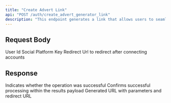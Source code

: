 ```yaml
---
title: "Create Advert Link"
api: "POST /auth/create_advert_generator_link"
description: "This endpoint generates a link that allows users to seamlessly connect their Facebook and Instagram accounts for the purpose of creating advertisements. By connecting these accounts, users can manage and launch campaigns across both platforms from a unified interface. This integration streamlines the process of advertisement creation and management, ensuring a smooth experience for users looking to run cross-platform ads."
---
```


## Request Body

<ParamField body="userId" type="string" required>
	User Id
</ParamField>
<ParamField body="platform" type="string" initialValue="FACEBOOK" required>
	Social Platform Key
</ParamField>
<ParamField body="redirectUri" type="url" required>
	Redirect Url to redirect after connecting accounts
</ParamField>

## Response

<ResponseField name="success" type="boolean" required>
	Indicates whether the operation was successful
</ResponseField>

<ResponseField name="results" type="object" required>
	<Expandable title="Results">
		<ResponseField name="success" type="boolean" required>
			Confirms successful processing within the results payload
		</ResponseField>
		<ResponseField name="link" type="string" required>
			Generated URL with parameters and redirect URL
		</ResponseField>
	</Expandable>
</ResponseField>
